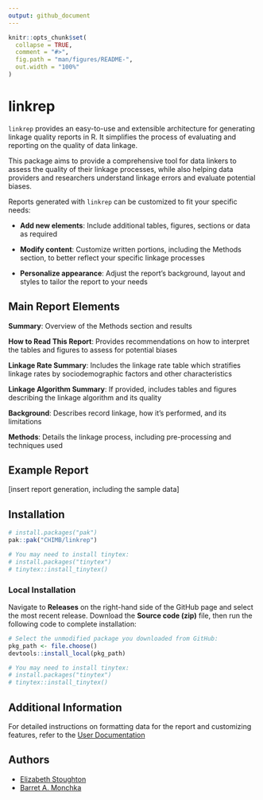 ```yaml
---
output: github_document
---
```


<!-- README.md is generated from README.Rmd. Please edit that file -->

```r
knitr::opts_chunk$set(
  collapse = TRUE,
  comment = "#>",
  fig.path = "man/figures/README-",
  out.width = "100%"
)
```

# linkrep

`linkrep` provides an easy-to-use and extensible architecture for generating linkage quality reports in R. It simplifies the process of evaluating and reporting on the quality of data linkage.  

This package aims to provide a comprehensive tool for data linkers to assess the quality of their linkage processes, while also helping data providers and researchers understand linkage errors and evaluate potential biases. 

Reports generated with `linkrep` can be customized to fit your specific needs:

- **Add new elements**: Include additional tables, figures, sections or data as required

- **Modify content**: Customize written portions, including the Methods section, to better reflect your specific linkage processes

- **Personalize appearance**: Adjust the report's background, layout and styles to tailor the report to your needs

## Main Report Elements
**Summary**: Overview of the Methods section and results  

**How to Read This Report**: Provides recommendations on how to interpret the tables and figures to assess for potential biases  

**Linkage Rate Summary**: Includes the linkage rate table which stratifies linkage rates by sociodemographic factors and other characteristics

**Linkage Algorithm Summary**: If provided, includes tables and figures describing the linkage algorithm and its quality  

**Background**: Describes record linkage, how it's performed, and its limitations  

**Methods**: Details the linkage process, including pre-processing and techniques used

## Example Report

[insert report generation, including the sample data]

## Installation

```r
# install.packages("pak")
pak::pak("CHIMB/linkrep")

# You may need to install tinytex:
# install.packages("tinytex")
# tinytex::install_tinytex()
```

### Local Installation
Navigate to **Releases** on the right-hand side of the GitHub page and select the most recent release. Download the **Source code (zip)** file, then run the following code to complete installation:
```r
# Select the unmodified package you downloaded from GitHub:
pkg_path <- file.choose()
devtools::install_local(pkg_path)

# You may need to install tinytex:
# install.packages("tinytex")
# tinytex::install_tinytex()
```

## Additional Information
For detailed instructions on formatting data for the report and customizing features, refer to the [User Documentation](https://github.com/CHIMB/linkrep/blob/main/inst/docs/User_Documentation.pdf)

## Authors
- [Elizabeth Stoughton](https://github.com/stoughty111)
- [Barret A. Monchka](https://github.com/barretmonchka)
